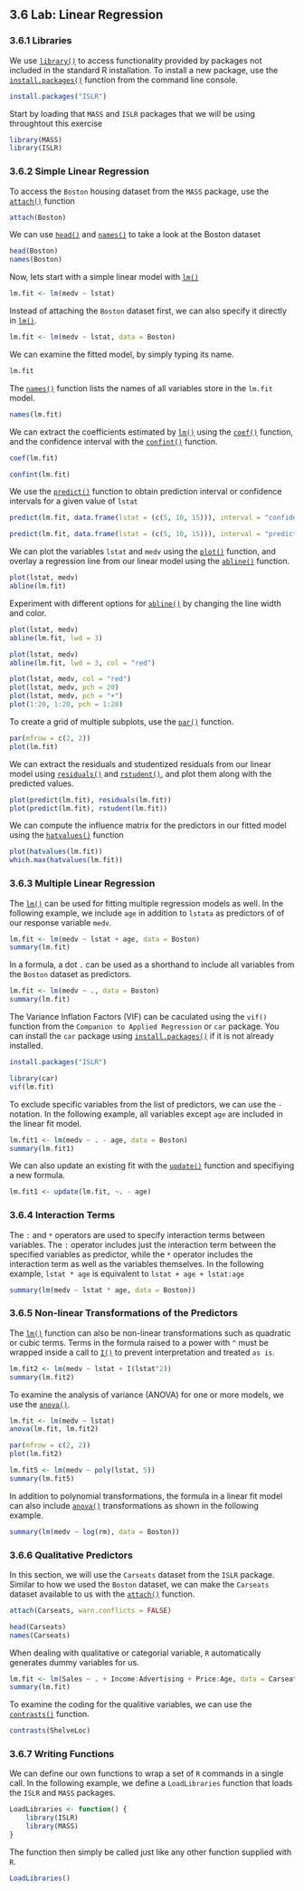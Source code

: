## 3.6 Lab: Linear Regression

### 3.6.1 Libraries

We use [`library()`](http://bit.ly/R_library) to access functionality provided by packages not included in the standard R installation. To install a new package, use the [`install.packages()`](http://bit.ly/R_install_packages) function from the command line console.

```r
install.packages("ISLR")
```

Start by loading that `MASS` and `ISLR` packages that we will be using throughtout this exercise

```r
library(MASS)
library(ISLR)
```

### 3.6.2 Simple Linear Regression

To access the `Boston` housing dataset from the `MASS` package, use the [`attach()`](http://bit.ly/R_attach) function

```r
attach(Boston)
```

We can use [`head()`](http://bit.ly/R_head) and [`names()`](http://bit.ly/R_names) to take a look at the Boston dataset

```r
head(Boston)
names(Boston)
```

Now, lets start with a simple linear model with [`lm()`](http://bit.ly/R_lm)

```r
lm.fit <- lm(medv ~ lstat)
```

Instead of attaching the `Boston` dataset first, we can also specify it directly in [`lm()`](http://bit.ly/R_lm).

```r
lm.fit <- lm(medv ~ lstat, data = Boston)
```

We can examine the fitted model, by simply typing its name.

```r
lm.fit
```

The [`names()`](http://bit.ly/R_names) function lists the names of all variables store in the `lm.fit` model.

```r
names(lm.fit)
```

We can extract the coefficients estimated by [`lm()`](http://bit.ly/R_lm) using the [`coef()`](http://bit.ly/R_coef) function, and the confidence interval with the [`confint()`](http://bit.ly/R_coef) function.

```r
coef(lm.fit)
```

```r
confint(lm.fit)
```

We use the [`predict()`](http://bit.ly/R_predict) function to obtain prediction interval or confidence intervals for a given value of `lstat`

```r
predict(lm.fit, data.frame(lstat = (c(5, 10, 15))), interval = "confidence")
```

```r
predict(lm.fit, data.frame(lstat = (c(5, 10, 15))), interval = "prediction")
```

We can plot the variables `lstat` and `medv` using the [`plot()`](http://bit.ly/R_plot) function, and overlay a regression line from our linear model using the [`abline()`](http://bit.ly/R_abline) function.

```r
plot(lstat, medv)
abline(lm.fit)
```

Experiment with different options for [`abline()`](http://bit.ly/R_abline) by changing the line width and color.

```r
plot(lstat, medv)
abline(lm.fit, lwd = 3)
```

```r
plot(lstat, medv)
abline(lm.fit, lwd = 3, col = "red")
```

```r
plot(lstat, medv, col = "red")
plot(lstat, medv, pch = 20)
plot(lstat, medv, pch = "+")
plot(1:20, 1:20, pch = 1:20)
```

To create a grid of multiple subplots, use the [`par()`](http://bit.ly/R_par) function.

```r
par(mfrow = c(2, 2))
plot(lm.fit)
```

We can extract the residuals and studentized residuals from our linear model using [`residuals()`](http://bit.ly/R_residuals) and [`rstudent()`](http://bit.ly/R_influence_measures), and plot them along with the predicted values.

```r
plot(predict(lm.fit), residuals(lm.fit))
plot(predict(lm.fit), rstudent(lm.fit))
```

We can compute the influence matrix for the predictors in our fitted model using the [`hatvalues()`](http://bit.ly/R_influence_measures) function

```r
plot(hatvalues(lm.fit))
which.max(hatvalues(lm.fit))
```

### 3.6.3 Multiple Linear Regression

The [`lm()`](http://bit.ly/R_lm) can be used for fitting multiple regression models as well. In the following example, we include `age` in addition to `lstata` as predictors of of our response variable `medv`. 

```r
lm.fit <- lm(medv ~ lstat + age, data = Boston)
summary(lm.fit)
```

In a formula, a dot `.` can be used as a shorthand to include all variables from the `Boston` dataset as predictors.

```r
lm.fit <- lm(medv ~ ., data = Boston)
summary(lm.fit)
```

The Variance Inflation Factors (VIF) can be caculated using the `vif()` function from the `Companion to Applied Regression` or `car` package. You can install the `car` package using [`install.packages()`](http://bit.ly/R_install_packages) if it is not already installed.

```r
install.packages("ISLR")
```

```r
library(car)
vif(lm.fit)
```

To exclude specific variables from the list of predictors, we can use the `-` notation. In the following example, all variables except `age` are included in the linear fit model.

```r
lm.fit1 <- lm(medv ~ . - age, data = Boston)
summary(lm.fit1)
```

We can also update an existing fit with the [`update()`](http://bit.ly/R_update) function and specifiying a new formula.

```r
lm.fit1 <- update(lm.fit, ~. - age)
```

### 3.6.4 Interaction Terms

The `:` and `*` operators are used to specify interaction terms between variables. The `:` operator includes just the interaction term between the specified variables as predictor, while the `*` operator includes the interaction term as well as the variables themselves. In the following example, `lstat * age` is equivalent to `lstat + age + lstat:age`

```r
summary(lm(medv ~ lstat * age, data = Boston))
```

### 3.6.5 Non-linear Transformations of the Predictors

The [`lm()`](http://bit.ly/R_lm) function can also be non-linear transformations such as quadratic or cubic terms. Terms in the formula raised to a power with `^` must be wrapped inside a call to [`I()`](http://bit.ly/R_asis) to prevent interpretation and treated `as is`.

```r
lm.fit2 <- lm(medv ~ lstat + I(lstat^2))
summary(lm.fit2)
```

To examine the analysis of variance (ANOVA) for one or more models, we use the [`anova()`](http://bit.ly/R_anova).

```r
lm.fit <- lm(medv ~ lstat)
anova(lm.fit, lm.fit2)
```

```r
par(mfrow = c(2, 2))
plot(lm.fit2)
```

```r
lm.fit5 <- lm(medv ~ poly(lstat, 5))
summary(lm.fit5)
```

In addition to polynomial transformations, the formula in a linear fit model can also include [`anova()`](http://bit.ly/R_anova) transformations as shown in the following example.

```r
summary(lm(medv ~ log(rm), data = Boston))
```

### 3.6.6 Qualitative Predictors

In this section, we will use the `Carseats` dataset from the `ISLR` package. Similar to how we used the `Boston` dataset, we can make the `Carseats` dataset available to us with the [`attach()`](http://bit.ly/R_attach) function.

```r
attach(Carseats, warn.conflicts = FALSE)
```

```r
head(Carseats)
names(Carseats)
```

When dealing with qualitative or categorial variable, `R` automatically generates dummy variables for us. 

```r
lm.fit <- lm(Sales ~ . + Income:Advertising + Price:Age, data = Carseats)
summary(lm.fit)
```

To examine the coding for the qualitive variables, we can use the [`contrasts()`](http://bit.ly/R_contrasts) function.

```r
contrasts(ShelveLoc)
```

### 3.6.7 Writing Functions

We can define our own functions to wrap a set of `R` commands in a single call. In the following example, we define a `LoadLibraries` function that loads the `ISLR` and `MASS` packages.

```r
LoadLibraries <- function() {
    library(ISLR)
    library(MASS)
}
```

The function then simply be called just like any other function supplied with `R`.

```r
LoadLibraries() 
```

